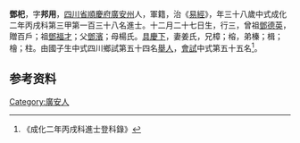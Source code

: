 {{明清人物信息框
| 姓名 = 鄧𣏌
| 原名 =
| 圖片名稱= 
| 圖片大小 =
| 圖片說明 = 
| 最高職務 =
| 國家 = 大明 
| 爵位 =
| 籍貫 = [[四川省|四川省]][[順慶府|順慶府]][[廣安州|廣安州]]
| 族裔 = 
| 旗籍 = 
| 字號 = 
| 諡號 =
| 出生日期 = 十二月二十七日
| 出生地點 =
| 逝世日期 = 
| 逝世地點 =
| 墓葬 =
| 配偶 = 姜氏
| 親屬 = 曾祖[[鄧德英|鄧德英]]，祖[[鄧福才|鄧福才]]，父[[鄧濱|鄧濱]]，母楊氏
| 出身 =
* 成化二年丙戌科進士
| 經歷 =
| 著作 =  
*
*
*
}}
'''鄧𣏌'''{{BD|1429年||1488年||}}，字'''邦用'''，[[四川省|四川省]][[順慶府|順慶府]][[廣安州|廣安州]]人，軍籍，治《[[易經|易經]]》，年三十八歲中式成化二年丙戌科第三甲第一百三十八名進士。十二月二十七日生，行三，曾祖[[鄧德英|鄧德英]]，贈百戶；祖[[鄧福才|鄧福才]]；父[[鄧濱|鄧濱]]；母楊氏。[[具慶下|具慶下]]，妻姜氏，兄樟；榕，弟榛；楫；檜；柱。由國子生中式四川鄉試第五十四名[[舉人|舉人]]，[[會試|會試]]中式第五十五名<ref>《成化二年丙戌科進士登科錄》</ref>。

== 参考资料 ==
{{reflist}}

{{成化二年丙戌科殿试金榜}}

{{Authority control}}

{{DEFAULTSORT:}}
[[Category:廣安人|Category:廣安人]]


{{明朝人物小作品}}